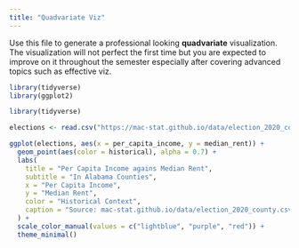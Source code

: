 ```yaml
---
title: "Quadvariate Viz"
---
```


Use this file to generate a professional looking **quadvariate** visualization.  The visualization will not perfect the first time but you are expected to improve on it throughout the semester especially after covering advanced topics such as effective viz.

```r
library(tidyverse)
library(ggplot2)

library(tidyverse)

elections <- read.csv("https://mac-stat.github.io/data/election_2020_county.csv")
```


```r
ggplot(elections, aes(x = per_capita_income, y = median_rent)) +
  geom_point(aes(color = historical), alpha = 0.7) +  
  labs(
    title = "Per Capita Income agains Median Rent",
    subtitle = "In Alabama Counties",
    x = "Per Capita Income",
    y = "Median Rent",
    color = "Historical Context",
    caption = "Source: mac-stat.github.io/data/election_2020_county.csv"
  ) +
  scale_color_manual(values = c("lightblue", "purple", "red")) +
  theme_minimal() 
```
